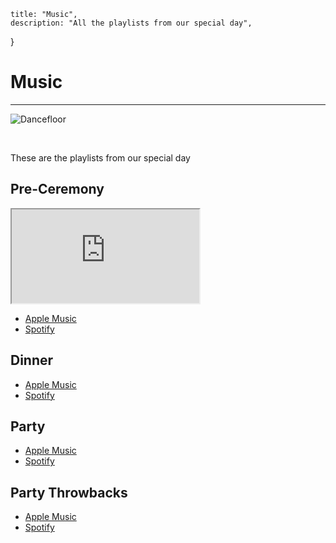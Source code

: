     title: "Music",
    description: "All the playlists from our special day",
}

# Music
---

![Dancefloor](/images/AfterlightImage.jpeg)

<br/>

These are the playlists from our special day

## Pre-Ceremony

<iframe style={{width:"100%", maxWidth:660, overflow:"hidden", borderRadius:10}} src="https://embed.music.apple.com/gb/playlist/wedding-pre-ceremony/pl.u-LAevSLAKgg" />

// <iframe allow="autoplay *; encrypted-media *; fullscreen *; clipboard-write" frameBorder="0" height="450" style={{width:"100%", maxWidth:660, overflow:"hidden", borderRadius:10}} sandbox="allow-forms allow-popups allow-same-origin allow-scripts allow-storage-access-by-user-activation allow-top-navigation-by-user-activation" src="https://embed.music.apple.com/gb/playlist/wedding-pre-ceremony/pl.u-LAevSLAKgg" />

- [Apple Music](https://music.apple.com/gb/playlist/wedding-pre-ceremony/pl.u-LAevSLAKgg)
- [Spotify](#)

## Post-ceremony

// <iframe allow="autoplay *; encrypted-media *; fullscreen *; clipboard-write" frameborder="0" height="450" style="width:100%;max-width:660px;overflow:hidden;border-radius:10px;" sandbox="allow-forms allow-popups allow-same-origin allow-scripts allow-storage-access-by-user-activation allow-top-navigation-by-user-activation" src="https://embed.music.apple.com/gb/playlist/wedding-post-ceremony/pl.u-ZXj1syXGdd"></iframe>

- [Apple Music](https://music.apple.com/gb/playlist/wedding-post-ceremony/pl.u-ZXj1syXGdd)
- [Spotify](#)

## Dinner
- [Apple Music](#)
- [Spotify](#)

## Party
- [Apple Music](#)
- [Spotify](https://open.spotify.com/playlist/2VoOzLIOep0if2xrbgk79o?si=I9gKwd1zSJyVdaMMF6WpDg&pi=e-Butzp2iqQl6N)

## Party Throwbacks
- [Apple Music](#)
- [Spotify](https://open.spotify.com/playlist/17K5SwsIU1ituTeWKJGbff?si=p1dFGO1yTpuRdcfm9k-KLA&pi=e-K09fVTrYQWST)
